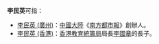 '''李民英'''可指：
* [[李民英_(廣州)|李民英 (廣州)]]：[[中國大陸|中國大陸]]《[[南方都市報|南方都市報]]》創辦人。 
* [[李民英_(香港)|李民英 (香港)]]：[[香港|香港]][[教育統籌局|教育統籌局]]局長[[李國章|李國章]]的長子。

{{disambig|Cat=三字李姓人名消歧義|min}}
